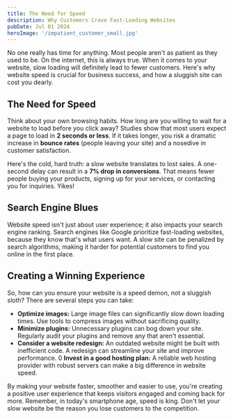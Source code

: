```yaml
---
title: The Need for Speed
description: Why Customers Crave Fast-Loading Websites
pubDate: Jul 01 2024
heroImage: '/impatient_customer_small.jpg'
---
```


No one really has time for anything. Most people aren't as patient as they used to be. On the internet, this is always true. When it comes to your website, slow loading will definitely lead to fewer customers. Here's why website speed is crucial for business success, and how a sluggish site can cost you dearly.

## The Need for Speed

Think about your own browsing habits. How long are you willing to wait for a website to load before you click away? Studies show that most users expect a page to load in __2 seconds or less__.  If it takes longer, you risk a dramatic increase in __bounce rates__ (people leaving your site) and a nosedive in customer satisfaction.

Here's the cold, hard truth: a slow website translates to lost sales. A one-second delay can result in a __7% drop in conversions__. That means fewer people buying your products, signing up for your services, or contacting you for inquiries. Yikes!

## Search Engine Blues

Website speed isn't just about user experience; it also impacts your search engine ranking. Search engines like Google prioritize fast-loading websites, because they know that's what users want. A slow site can be penalized by search algorithms, making it harder for potential customers to find you online in the first place.

## Creating a Winning Experience

So, how can you ensure your website is a speed demon, not a sluggish sloth? There are several steps you can take:

- __Optimize images:__ Large image files can significantly slow down loading times. Use tools to compress images without sacrificing quality.
- __Minimize plugins:__ Unnecessary plugins can bog down your site. Regularly audit your plugins and remove any that aren't essential.
- __Consider a website redesign:__ An outdated website might be built with inefficient code. A redesign can streamline your site and improve performance.
0 __Invest in a good hosting plan:__ A reliable web hosting provider with robust servers can make a big difference in website speed.

By making your website faster, smoother and easier to use, you're creating a positive user experience that keeps visitors engaged and coming back for more. Remember, in today's smartphone age, speed is king. Don't let your slow website be the reason you lose customers to the competition.
